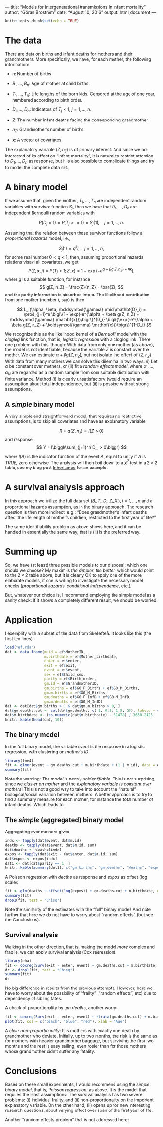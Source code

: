 --- title: "Models for intergenerational transmissions in infant mortality" 
author: "Göran Broström" date: "August 10, 2016" output: html_document ---

```r
knitr::opts_chunk$set(echo = TRUE) 
```

# The data

There are data on births and infant deaths for mothers and their grandmothers.
More specifically, we have, for each mother, the following information:

* n: Number of births 

* $B_1, \ldots, B_n$: Age of mother at child births.

* $T_1, \ldots, T_n$: Life lengths of the born kids. Censored at the age of one year, numbered according to birth order. 

* $D_1, \dots, D_n$: Indicators of $T_j < 1, \; j = 1, \ldots, n$. 

* $Z$: The number infant deaths facing the corresponding grandmother. 

* $n_Z$: Grandmother's number of births. 

* $\mathbf{x}$: A vector of covariates.

The explanatory variable $(Z, n_Z)$ is of primary interest. And since we are
interested of its effect on "infant mortality", it is natural to restrict
attention to $D_1, \ldots, D_n$ as response, but it is also possible to
complicate things and try to model the complete data set.

# A binary model

If we assume that, given the mother, $T_1, \ldots, T_n$ are independent random
variables with survivor function $S_j$, then we have that $D_1, \ldots, D_n$ are
independent Bernoulli random variables with

$$ P(D_j = 1) = P(T_j >= 1) = S_j(1), \quad j = 1, \ldots, n. $$

Assuming that the relation between these survivor functions follow a
*proportional hazards* model, i.e.,

$$ S_j(1) = q^{k_j}, \quad j = 1, \ldots, n, $$ for some real number $0 < q <
1$, then, assuming proportional hazards relations visavi all covariates, we get 
$$ P(Z, \mathbf{x}, j) = P(T_j < 1; Z, x) = 1 - \exp(-e^{\alpha + \beta g(Z,
n_Z) + \boldsymbol{\gamma} \mathbf{x}}), $$ where $g$ is a suitable function,
for instance $$ g(Z, n_Z) = \frac{Z}{n_Z} = \bar{Z}, $$ and the parity
information is absorbed into $\mathbf{x}$. The likelihood contribution from one
mother (number $i$, say) is then

$$ L_i(\alpha, \beta, \boldsymbol{\gamma} \mid \mathbf{D}_i) = \prod_{j=1}^n
\bigl\{1 - \exp(-e^{\alpha + \beta g(Z, n_Z) + \boldsymbol{\gamma}
\mathbf{x}})\bigr\}^{D_i} \bigl\{\exp(-e^{\alpha + \beta g(Z, n_Z) +
\boldsymbol{\gamma} \mathbf{x}})\bigr\}^{1-D_i} $$

We recognize this as the likelihood kernel of a *Bernuolli* model with the
*cloglog* link function, that is, *logistic regression* with a cloglog link.
There one problem with this, though: With data from only one mother (as above),
the model is not identifiable, because the variable $Z$ is constant over the
mother. We can estimate $\alpha + \beta g(Z, n_Z)$, but not isolate the effect
of $(Z, n_Z)$. With data from many mothers we can solve this dilemma in two
ways: (i) Let $\alpha$ be constant over mothers, or (ii) fit a *random effects
model*, where $\alpha_1, \ldots, \alpha_N$ are regarded as a random sample from
som suitable distribution with finite variance. Method (i) is clearly
unsatisfactory (would require an assumption about total independence), but (ii)
is possibe without strong assumptions.

## A *simple* binary model

A very simple and straightforward model, that requires no restrictive
assumptions, is to skip all covariates and have as explanatory variable

$$ R = g(Z, n_Z) = I(Z > 0) $$ and response $$ Y = I\biggl(\sum_{j=1}^n D_j >
0\biggr) $$

where $I(A)$ is the indicator function of the event $A$, equal to unity if $A$
is *TRUE*, zero otherwise. The analysis will then boil down to a $\chi^2$ test
in a $2\times 2$ table, see my blog post
[Inheritance](http://capa.ddb.umu.se/rr/jekyll/rstats/2016/06/01/inheritance.html)
for an example.


# A survival analysis approach

In this approach we utilize the full data set $(B_i, T_i, D_i, Z_i, X_i), i = 1, \ldots, n$ and
a proportional hazards assumption, as in the binary approach. The research
question is then more indirect, e.g.: "Does grandmother's infant deaths affect the
life length of mother's children, restricted to the first year of life?"

The same identifiability problem as above shows here, and it can be handled in
essentially the same way, that is (ii) is the preferred way.

# Summing up

So, we have (at least) three possible models to our disposal; which one should we choose?
My maxim is *the simpler, the better*, which would point to the $2\times 2$ table above, but it is clearly OK to apply one of the more elaborate models, if one is willing to investigate the necessary model checks (*proportional hazards*, *conditional independence*, etc.).

But, whatever our choice is, I recommend employing the simple model as a sanity check: If it shows a  completely different result, we should be worried.

# Application

I exemplify with a subset of the data from Skellefteå. It looks like this (the first ten lines):

```r
load("ef.rda")
dat <- data.frame(m.id = ef$MotherID,
                  m.birthdate = ef$Mother_birthdate,
                  enter = ef$enter,
                  exit = ef$exit,
                  event = ef$event,
                  sex = ef$Child_sex,
                  parity = ef$Birth_order,
                  gm.id = ef$GrandmotherID,
                  gm.births = ef$G0_F_Births + ef$G0_M_Births,
                  gm.m.births = ef$G0_M_Births,
                  gm.deaths = ef$G0_F_InfD + ef$G0_M_InfD,
                  gm.m.deaths = ef$G0_M_InfD)
dat <- dat[dat$gm.births > 1 & dat$gm.m.births > 0, ]
dat$gm.deaths.cut <- cut(dat$gm.deaths, c(-1, 0.5, 1.5, 25), labels = c("0", "1", "2+"))
dat$m.birthdate <- (as.numeric(dat$m.birthdate) - 51478) / 3650.2425 
knitr::kable(head(dat, 10))
```

## The binary model

In the full binary model, the variable *event* is the response in a logistic regression, with clustering on *mother's ID*.

```r
library(lme4)
fit <- glmer(event ~ gm.deaths.cut + m.birthdate + (1 | m.id), data = dat, family = binomial(link =  cloglog))
summary(fit)
```

Note the warning: *The model is nearly unidentifiable*. This is not surprising, since we *cluster on mother* and the *explanatory variable is constant over mothers*! This is not a good way to take into account the "natural" biological/social variation between mothers. A better approach is to try to find a summary measure for each mother, for instance the total number of infant deaths. Which leads to

## The *simple* (aggregated) binary model

Aggregating over mothers gives

```r
indx <- tapply(dat$event, dat$m.id)
deaths <- tapply(dat$event, dat$m.id, sum)
dat$deaths <- deaths[indx]
expos <- tapply(dat$exit - dat$enter, dat$m.id, sum)
dat$expos <- expos[indx]
dat1 <- dat[dat$parity == 1, ]
knitr::kable(summary(dat1[, c("gm.births", "gm.deaths", "deaths", "expos", "m.birthdate")]))
```

A Poisson regression with *deaths* as response and *expos* as offset (log scale):

```r
fit <- glm(deaths ~ offset(log(expos)) + gm.deaths.cut + m.birthdate, data = dat1, family = poisson)
summary(fit)
drop1(fit, test = "Chisq")
```

Note the similarity of the estimates with the "full" binary model! And note further that here we do not have to worry about "random effects" (but see the Conclusions).

## Survival analysis

Walking in the other direction, that is, making the model *more* complex and fragile, we can apply survival analysis (Cox regression).

```r
library(eha)
fit <- coxreg(Surv(exit - enter, event) ~ gm.deaths.cut + m.birthdate, data = dat)
dr <- drop1(fit, test = "Chisq")
summary(fit)
dr
```

No big difference in results from the previous attempts. However, here we have to worry about the possibility of "frailty" ("random effects", etc) due to dependency of sibling fates.

A check of proportionality by *gm.deaths*, another worry:

```r
fit <- coxreg(Surv(exit - enter, event) ~ strata(gm.deaths.cut) + m.birthdate, data = dat)
plot(fit, col = c("black", "blue", "red"), xlab = "Age")
```

A *clear non-proportionality*: It is mothers with exactly one death by grandmother who deviate. Initially, up to two months, the risk is the same as for mothers with heavier grandmother baggage, but surviving the first two months and the rest is easy sailing, even rosier than for those mothers whose grandmother didn't suffer any fatality.

# Conclusions

Based on these small experiments, I would recommend using the *simple binary model*, that is, *Poisson regression*, as above. It is the model that requires the least assumptions: The survival analysis has two severe problems: (i) individual frailty, and (ii) non-proportionality on the important explanatory variable. On the other hand, (ii) opens up for new interesting research questions, about varying effect over span of the first year of life.

Another "random effects problem" that is not addressed here: 